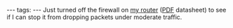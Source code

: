 ---
tags:
---
Just turned off the firewall on [ftp://ftp.dlink.eu/datasheets/DSL-2740B.pdf my router] ([[PDF]] datasheet) to see if I can stop it from dropping packets under moderate traffic.
